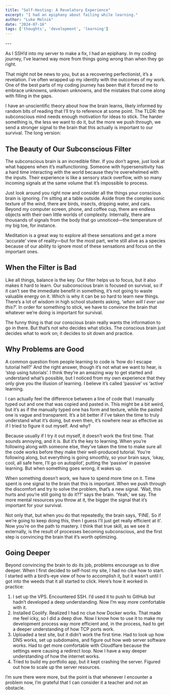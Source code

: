 ```yaml
--- 
title: "Self-Hosting: A Revelatory Experience"
excerpt: "I had an epiphany about failing while learning."
author: "Luke Melnik"
date: "2024-07-16"
tags: ['thoughts', 'development', 'learning']
--- 
```


<BlogHeader date={date} tags={tags} title={title}/>
---

<BlogImage src="/blog/self-hosting.png" alt="a javascript declaration setting problems = good;" />

As I SSH’d into my server to make a fix, I had an epiphany. In my coding journey, I’ve learned way more from things going wrong than when they go right.

That might not be news to you, but as a recovering perfectionist, it’s a revelation. I’ve often wrapped up my identity with the outcomes of my work. One of the best parts of my coding journey has been that it forced me to embrace unknowns, unknown unknowns, and the mistakes that come along with filling in the gaps.

I have an unscientific theory about how the brain learns, likely informed by random bits of reading that I’ll try to reference at some point. The TLDR: the subconscious mind needs enough motivation for ideas to stick. The harder something is, the less we want to do it, but the more we push through, we send a stronger signal to the brain that this actually is important to our survival. The long version:

## The Beauty of Our Subconscious Filter

The subconscious brain is an incredible filter. If you don’t agree, just look at what happens when it’s malfunctioning. Someone with hypersensitivity has a hard time interacting with the world because they’re overwhelmed with the inputs. Their experience is like a sensory stack overflow, with so many incoming signals at the same volume that it’s impossible to process.

Just look around you right now and consider all the things your conscious brain is ignoring. I’m sitting at a table outside. Aside from the complex sonic texture of the wind, there are birds, insects, dripping water, and cars. Beyond my computer screen, phone, and coffee cup, there are endless objects with their own little worlds of complexity. Internally, there are thousands of signals from the body that go unnoticed—the temperature of my big toe, for instance.

Meditation is a great way to explore all these sensations and get a more ‘accurate’ view of reality—but for the most part, we’re still alive as a species because of our ability to ignore most of these sensations and focus on the important ones.

## When the Filter is Bad

Like all things, balance is the key. Our filter helps us to focus, but it also makes it hard to learn. Our subconscious brain is focused on survival, so if it can’t see the immediate benefit in something, it’s not going to waste valuable energy on it. Which is why it can be so hard to learn new things. There’s a lot of wisdom in high school students asking, ‘*when will I ever use this?*’. In order for something to stick, we have to convince the brain that whatever we’re doing is important for survival.

The funny thing is that our conscious brain really wants the information to go in there. But that’s not who decides what sticks. The conscious brain just decides what to work on; it decides to sit down and practice.

## Why Problems are Good

A common question from people learning to code is ‘how do I escape tutorial hell?’ And the right answer, though it’s not what we want to hear, is ‘stop using tutorials’. I think they’re an amazing way to get started and understand what’s possible, but I noticed from my own experience that they only give you the illusion of learning. I believe it’s called ‘passive’ vs ‘active’ learning.

I can actually feel the difference between a line of code that I manually typed out and one that was copied and pasted in. This might be a bit weird, but it’s as if the manually typed one has form and texture, while the pasted one is vague and transparent. It’s a bit better if I’ve taken the time to truly understand what it’s doing, but even then, it’s nowhere near as effective as if I tried to figure it out myself. And why?

Because usually if I try it out myself, it doesn’t work the first time. That sounds annoying, and it is. But it’s the key to learning. When you’re following along with someone else, they’ve taken the time to make sure all the code works before they make their well-produced tutorial. You’re following along, but everything is going smoothly, so your brain says, ‘okay, cool, all safe here, I’ll go on autopilot’, putting the ‘passive’ in passive learning. But when something goes wrong, it wakes up.

When something doesn’t work, we have to spend more time on it. Time spent is one signal to the brain that this is important. When we push through the discomfort and try to solve the problem, that’s a new signal. ‘Wait, this hurts and you’re still going to do it??’ says the brain. ‘Yeah,’ we say. The more mental resources you throw at it, the bigger the signal that it’s important for your survival.

Not only that, but when you do that repeatedly, the brain says, ‘FINE. So if we’re going to keep doing this, then I guess I’ll just get really efficient at it’. Now you’re on the path to mastery. I think that true skill, as we see it externally, is the result of processes becoming subconscious, and the first step is convincing the brain that it’s worth optimizing.

## Going Deeper

Beyond convincing the brain to do its job, problems encourage us to dive deeper. When I first decided to self-host my site, I had no clue how to start. I started with a bird’s-eye view of how to accomplish it, but it wasn’t until I got into the weeds that it all started to click. Here’s how it worked in practice:

1. I set up the VPS. Encountered SSH. I’d used it to push to GitHub but hadn’t developed a deep understanding. Now I’m way more comfortable with it.
2. Installed Coolify. Realized I had no clue how Docker works. That made me feel icky, so I did a deep dive. Now I know how to use it to make my development process way more efficient and, in the process, had to get a deeper understanding of how TCP ports work.
3. Uploaded a test site, but it didn’t work the first time. Had to look up how DNS works, set up subdomains, and figure out how web server software works. Had to get more comfortable with Cloudflare because the settings were causing a redirect loop. Now I have a way deeper understanding of how the internet works.
4. Tried to build my portfolio app, but it kept crashing the server. Figured out how to scale up the server resources.

I’m sure there were more, but the point is that whenever I encounter a problem now, I’m grateful that I can consider it a teacher and not an obstacle.